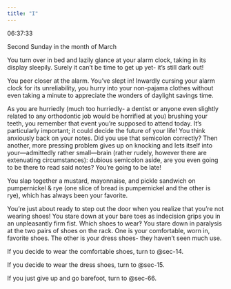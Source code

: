 ```yaml
---
title: "I"
---
```


06:37:33

Second Sunday in the month of March

You turn over in bed and lazily glance at your alarm clock, taking in its display sleepily. Surely it can’t be time to get up yet- it’s still dark out! 

You peer closer at the alarm. You’ve slept in! Inwardly cursing your alarm clock for its unreliability, you hurry into your non-pajama clothes without even taking a minute to appreciate the wonders of daylight savings time.

As you are hurriedly (much too hurriedly- a dentist or anyone even slightly related to any orthodontic job would be horrified at you) brushing your teeth, you remember that event you’re supposed to attend today. It’s particularly important; it could decide the future of your life! You think anxiously back on your notes. Did you use that semicolon correctly? Then another, more pressing problem gives up on knocking and lets itself into your—admittedly rather small—brain (rather rudely, however there are extenuating circumstances): dubious semicolon aside, are you even going to be there to read said notes? You’re going to be late! 

You slap together a mustard, mayonnaise, and pickle sandwich on pumpernickel & rye (one slice of bread is pumpernickel and the other is rye), which has always been your favorite.

 You’re just about ready to step out the door when you realize that you’re not wearing shoes! You stare down at your bare toes as indecision grips you in an unpleasantly firm fist. Which shoes to wear‽ You stare down in paralysis at the two pairs of shoes on the rack. One is your comfortable, worn in, favorite shoes. The other is your dress shoes- they haven’t seen much use. 

If you decide to wear the comfortable shoes, turn to @sec-14.

If you decide to wear the dress shoes, turn to @sec-15.

If you just give up and go barefoot, turn to @sec-66.
